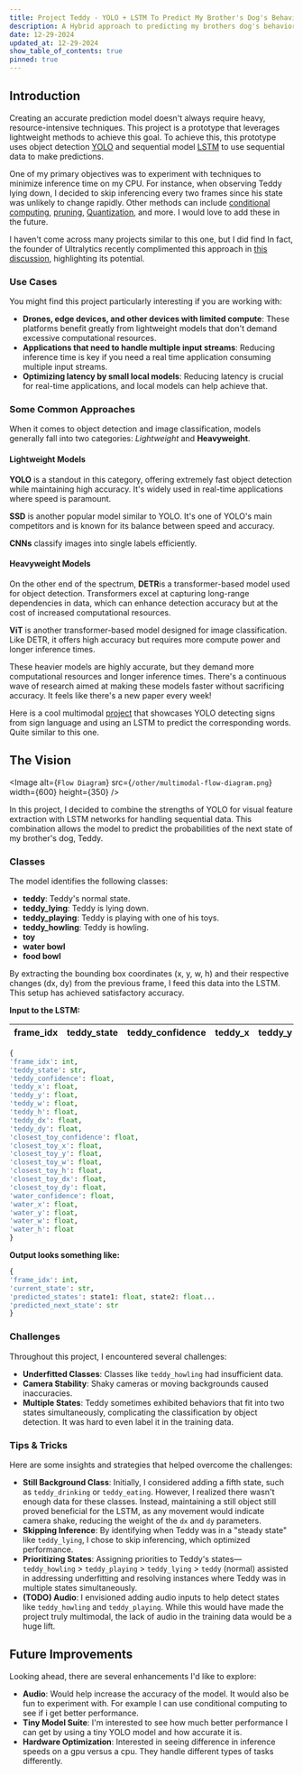 ```yaml
---
title: Project Teddy - YOLO + LSTM To Predict My Brother's Dog's Behavior
description: A Hybrid approach to predicting my brothers dog's behavior.
date: 12-29-2024
updated_at: 12-29-2024
show_table_of_contents: true
pinned: true
---
```


## Introduction

Creating an accurate prediction model doesn't always require heavy, resource-intensive techniques. This project is a prototype that leverages lightweight methods to achieve this goal. To achieve this, this prototype uses object detection [YOLO](https://github.com/ultralytics/ultralytics) and sequential model [LSTM](https://github.com/keras-team/keras/) to use sequential data to make predictions.

One of my primary objectives was to experiment with techniques to minimize inference time on my CPU. For instance, when observing Teddy lying down, I decided to skip inferencing every two frames since his state was unlikely to change rapidly. Other methods can include [conditional computing](https://intellabs.github.io/distiller/conditional_computation.html), [pruning](https://intellabs.github.io/distiller/pruning.html), [Quantization](https://intellabs.github.io/distiller/quantization.html), and more. I would love to add these in the future.

I haven't come across many projects similar to this one, but I did find In fact, the founder of Ultralytics recently complimented this approach in [this discussion](https://github.com/ultralytics/ultralytics/issues/8496), highlighting its potential.

<YouTubeVideo videoid="gNqRSZjK1wQ"/>

### Use Cases

You might find this project particularly interesting if you are working with:

- **Drones, edge devices, and other devices with limited compute**: These platforms benefit greatly from lightweight models that don't demand excessive computational resources.
- **Applications that need to handle multiple input streams**: Reducing inference time is key if you need a real time application consuming multiple input streams.
- **Optimizing latency by small local models**: Reducing latency is crucial for real-time applications, and local models can help achieve that.

### Some Common Approaches

When it comes to object detection and image classification, models generally fall into two categories: *Lightweight* and **Heavyweight**.

#### Lightweight Models

**YOLO** is a standout in this category, offering extremely fast object detection while maintaining high accuracy. It's widely used in real-time applications where speed is paramount.

**SSD** is another popular model similar to YOLO. It's one of YOLO's main competitors and is known for its balance between speed and accuracy.

**CNNs** classify images into single labels efficiently.

#### Heavyweight Models

On the other end of the spectrum, **DETR**is a transformer-based model used for object detection. Transformers excel at capturing long-range dependencies in data, which can enhance detection accuracy but at the cost of increased computational resources.

**ViT** is another transformer-based model designed for image classification. Like DETR, it offers high accuracy but requires more compute power and longer inference times.

These heavier models are highly accurate, but they demand more computational resources and longer inference times. There's a continuous wave of research aimed at making these models faster without sacrificing accuracy. It feels like there's a new paper every week!

Here is a cool multimodal [project](https://www.mdpi.com/2079-9292/10/9/1035) that showcases YOLO detecting signs from sign language and using an LSTM to predict the corresponding words. Quite similar to this one.

## The Vision

<Image
  alt={`Flow Diagram`}
  src={`/other/multimodal-flow-diagram.png`}
  width={600}
  height={350}
/>

In this project, I decided to combine the strengths of YOLO for visual feature extraction with LSTM networks for handling sequential data. This combination allows the model to predict the probabilities of the next state of my brother's dog, Teddy.

### Classes

The model identifies the following classes:

- **teddy**: Teddy's normal state.
- **teddy_lying**: Teddy is lying down.
- **teddy_playing**: Teddy is playing with one of his toys.
- **teddy_howling**: Teddy is howling.
- **toy**
- **water bowl**
- **food bowl**

By extracting the bounding box coordinates (x, y, w, h) and their respective changes (dx, dy) from the previous frame, I feed this data into the LSTM. This setup has achieved satisfactory accuracy.

**Input to the LSTM:**

| frame_idx | teddy_state | teddy_confidence | teddy_x | teddy_y | teddy_w | teddy_h | teddy_dx | teddy_dy | closest_toy_confidence | closest_toy_x | closest_toy_y | closest_toy_w | closest_toy_h | closest_toy_dx | closest_toy_dy | water_confidence | water_x | water_y | water_w | water_h |
|-----------|-------------|-------------------|---------|---------|---------|---------|----------|----------|------------------------|---------------|---------------|---------------|---------------|----------------|----------------|------------------|---------|---------|---------|---------|
```python
{
'frame_idx': int,
'teddy_state': str,
'teddy_confidence': float,
'teddy_x': float,
'teddy_y': float,
'teddy_w': float,
'teddy_h': float,
'teddy_dx': float,
'teddy_dy': float,
'closest_toy_confidence': float,
'closest_toy_x': float,
'closest_toy_y': float,
'closest_toy_w': float,
'closest_toy_h': float,
'closest_toy_dx': float,
'closest_toy_dy': float,
'water_confidence': float,
'water_x': float,
'water_y': float,
'water_w': float,
'water_h': float
}
```

**Output looks something like:**

```python
{
'frame_idx': int,
'current_state': str,
'predicted_states': state1: float, state2: float...
'predicted_next_state': str
}
```

### Challenges

Throughout this project, I encountered several challenges:

- **Underfitted Classes**: Classes like `teddy_howling` had insufficient data.
- **Camera Stability**: Shaky cameras or moving backgrounds caused inaccuracies.
- **Multiple States**: Teddy sometimes exhibited behaviors that fit into two states simultaneously, complicating the classification by object detection. It was hard to even label it in the training data.

### Tips & Tricks

Here are some insights and strategies that helped overcome the challenges:

- **Still Background Class**: Initially, I considered adding a fifth state, such as `teddy_drinking` or `teddy_eating`. However, I realized there wasn't enough data for these classes. Instead, maintaining a still object still proved beneficial for the LSTM, as any movement would indicate camera shake, reducing the weight of the `dx` and `dy` parameters.
- **Skipping Inference**: By identifying when Teddy was in a "steady state" like `teddy_lying`, I chose to skip inferencing, which optimized performance.
- **Prioritizing States**: Assigning priorities to Teddy's states—`teddy_howling` > `teddy_playing` > `teddy_lying` > `teddy` (normal) assisted in addressing underfitting and resolving instances where Teddy was in multiple states simultaneously.
- **(TODO) Audio**: I envisioned adding audio inputs to help detect states like `teddy_howling` and `teddy_playing`. While this would have made the project truly multimodal, the lack of audio in the training data would be a huge lift.

## Future Improvements

Looking ahead, there are several enhancements I'd like to explore:

- **Audio**: Would help increase the accuracy of the model. It would also be fun to experiment with. For example I can use conditional computing to see if i get better performance.
- **Tiny Model Suite**: I'm interested to see how much better performance I can get by using a tiny YOLO model and how accurate it is.
- **Hardware Optimization**: Interested in seeing difference in inference speeds on a gpu versus a cpu. They handle different types of tasks differently.
